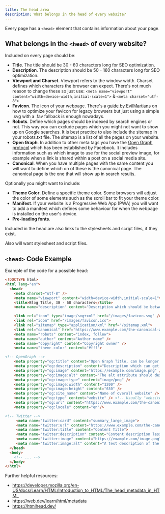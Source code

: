 ```yaml
---
title: The head area
description: What belongs in the head of every website?
---
```


Every page has a `<head>` element that contains information about your page.

## What belongs in the `<head>` of every website?

Included on every page should be:
- **Title**. The title should be 30 - 60 characters long for SEO optimization.
- **Description**. The description should be 50 - 160 characters long for SEO optimization.
- **Viewport and Charset**. Viewport refers to the window width. Charset defines which characters the browser can expect. There's not much reason to change these so just use: `<meta name="viewport" content="width=device-width,initial-scale=1">` & `<meta charset="utf-8">`
- **Favicon**. The icon of your webpage. There's a [guide by EvilMartians](https://evilmartians.com/chronicles/how-to-favicon-in-2021-six-files-that-fit-most-needs) on how to optimize your favicon for legacy browsers but just using a simple .svg with a .fav fallback is enough nowadays.
- **Robots**. Define which pages should be indexed by search engines or not. This way you can exclude pages which you might not want to show up on Google searches. It is best practice to also include the sitemap in your robots.txt file. The sitemap is a list of all the pages on your website.
- **Open Graph**. In addition to other meta tags you have the [Open Graph protocol](https://ogp.me/) which has been established by Facebook. It includes information such as which image to use for the social preview image, for example when a link is shared within a post on a social media site.
- **Canonical**. When you have multiple pages with the same content you will want to define which on of these is the canonical page. The canonical page is the one that will show up in search results.

Optionally you might want to include:
- **Theme Color**. Define a specific theme color. Some browsers will adjust the color of some elements such as the scroll bar to fit your theme color.
- **Manifest**. If your website is a Progressive Web App (PWA) you will want to add a manifest which defines some behaviour for when the webpage is installed on the user's device.
- **Pre-loading fonts**. 

Included in the head are also links to the stylesheets and script files, if they exist.

Also will want stylesheet and script files.

## `<head>` Code Example

Example of the code for a possible head:

```html
<!DOCTYPE html>
<html lang="en">
  <head>
    <meta charset="utf-8" />
    <meta name="viewport" content="width=device-width,initial-scale=1">
    <title>Blog Title, 30 - 60 characters</title>
    <meta name="description" content="Description which should be between 50 - 160 characters." />

    <link rel="icon" type="image/svg+xml" href="/images/favicon.svg" />
    <link rel="icon" href="/images/favicon.ico">
    <link rel="sitemap" type="application/xml" href="/sitemap.xml">
    <link rel="canonical" href="https://www.example.com/the-canonical-adress">
    <meta name="robots" content="index, follow">
    <meta name="author" content="Author name" />
    <meta name="copyright" content="Copyright owner" />
    <meta name="theme-color" content="#fff">

<!-- OpenGraph -->
    <meta property="og:title" content="Open Graph Title, can be longer than the other title" />
    <meta property="og:description" content="Description which can get shown when shared on social media platforms." />
    <meta property="og:image" content="https://example.com/image.png" />
    <meta property="og:image:alt" content="The alt attribute should describe the image in situations where the image can't be seen" />
    <meta property="og:image:type" content="image/png" />
    <meta property="og:image:width" content="1200" />
    <meta property="og:image:height" content="630" />
    <meta property="og:site_name" content="Name of overall website" />
    <meta property="og:type" content="website" /> <!-- Usually "website" or "article" -->
    <meta property="og:url" content="https://www.example.com/the-canonical-adress" />
    <meta property="og:locale" content="en"/>

<!-- Twitter -->
     <meta name="twitter:card" content="summary_large_image">
     <meta name="twitter:url" content="https://www.example.com/the-canonical-adress">
     <meta name="twitter:title" content="Content Title">
     <meta name="twitter:description" content="Content description less than 200 characters">
     <meta name="twitter:image" content="https://example.com/image.png">
     <meta name="twitter:image:alt" content="A text description of the image. Maximum 420 characters.">
  </head>
  <body>
    <!-- ... -->
  </body>
</html>
```

Further helpful resources:
- https://developer.mozilla.org/en-US/docs/Learn/HTML/Introduction_to_HTML/The_head_metadata_in_HTML
- https://web.dev/learn/html/metadata
- https://htmlhead.dev/